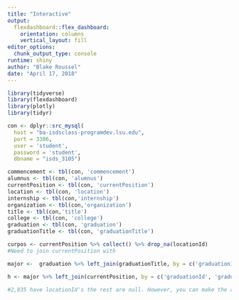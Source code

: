 ```yaml
---
title: "Interactive"
output: 
  flexdashboard::flex_dashboard:
    orientation: columns
    vertical_layout: fill
editor_options: 
  chunk_output_type: console
runtime: shiny
author: "Blake Roussel"
date: "April 17, 2018"
---
```


```r
library(tidyverse)
library(flexdashboard)
library(plotly)
library(tidyr)
```



```r
con <- dplyr::src_mysql(
  host = "ba-isdsclass-programdev.lsu.edu",
  port = 3306,
  user = 'student',
  password = 'student',
  dbname = "isds_3105") 

```


```r
commencement <- tbl(con, 'commencement')
alumnus <- tbl(con, 'alumnus')
currentPosition <- tbl(con, 'currentPosition')
location <- tbl(con, 'location')
internship <- tbl(con,'internship')
organization <- tbl(con,'organization')
title <- tbl(con,'title')
college <- tbl(con, 'college')
graduation <- tbl(con, 'graduation')
graduationTitle <- tbl(con, 'graduationTitle')


```

```r
curpos <- currentPosition %>% collect() %>% drop_na(locationId) 
#Need to join currentPosition with 

```

```r
major <-  graduation %>% left_join(graduationTitle, by = c('graduationId', 'graduationId')) %>% left_join(title, by = c('idTitle', 'idTitle')) %>% select(graduationId, majorName)

h <- major %>% left_join(currentPosition, by = c('graduationId', 'graduationId')) %>% select(graduationId, majorName, locationId) %>% left_join(location, by =c('locationId', 'locationId')) 

#2,835 have locationId's the rest are null. However, you can make the assumption to the organizationId accordingly. 
```

